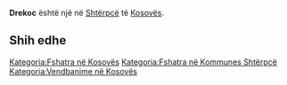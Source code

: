 {{Fshat në 
 | Emri                = Drekoc
 | EmriAlt                = 
 | NAME_SHORT_FORM=      
 | NAME_GENERIC=      
 | NAME_SORT_NAME_RO=      DREKOC
 | FULL_NAME_RO = Drekoc
 | FULL_NAME_ND_RO=Drekoc
 | SORT_NAME_RG=DREKOC
 | FULL_NAME_RG=Drekoc
 | FULL_NAME_ND_RG=Drekoc
 | SRP_NAME_SHORT_FORM=      
 | SRP_NAME_GENERIC=      
 | SRP_NAME_SORT_NAME_RO=      
 | SRP_FULL_NAME_RO = 
 | SRP_FULL_NAME_ND_RO=
 | SRP_SORT_NAME_RG=
 | SRP_FULL_NAME_RG=
 | SRP_FULL_NAME_ND_RG=
 | Emri (Rasa dhanore) = 
 | Figura              = 
 | Shteti              = Kosovo
 | Komuna              = Shtërpcë
 | Kodi postar         = 
 | Sipërfaqja          = 

 | Popullsia           = 

 | Regj. i popullsisë  = 
 | Dend. e popullsisë  = 
 | Faqja zyrtare       = 
 <!--- Koordinatat ----> 
 | Gjerësia            = 42.252778
 | Gjatësia            = 21.084167
 | Lartësia            = 
}}
'''Drekoc''' është një [[]] në [[Shtërpcë]] të [[Kosovës]].

<!-- == Gjeografia == -->
<!-- == Historia == -->
<!-- == Demografia == -->
== Shih edhe ==
{{Komuna Shtërpcë}}
{{Kosovo-Administrata-Cung}}

[[Kategoria:Fshatra në Kosovës]]
[[Kategoria:Fshatra në Kommunes Shtërpcë]]
[[Kategoria:Vendbanime në Kosovës]]